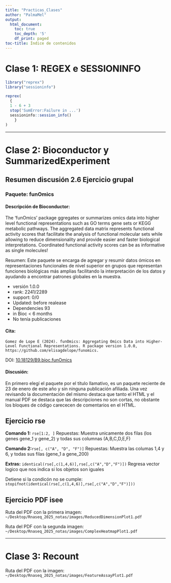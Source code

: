 ```yaml
---
title: "Practicas_Clases"
author: "PalmaMel"
output:
  html_document:
    toc: true
    toc_depth: '5'
    df_print: paged
toc-title: Índice de contenidos
---
```


# Clase 1: REGEX e SESSIONINFO

```r
library("reprex")
library("sessioninfo")

reprex(
  {
  1 - 6 + 3
  stop('SumError:Failure in ...')
  sessioninfo::session_info()
    }
)
```

---

# Clase 2: Bioconductor y SummarizedExperiment

## Resumen discusión 2.6 Ejercicio grupal

### Paquete: funOmics

#### Descripción de Bioconductor:

The 'funOmics' package ggregates or summarizes omics data into higher level functional representations such as GO terms gene sets or KEGG metabolic pathways. The aggregated data matrix represents functional activity scores that facilitate the analysis of functional molecular sets while allowing to reduce dimensionality and provide easier and faster biological interpretations. Coordinated functional activity scores can be as informative as single molecules!

Resumen: Este paquete se encarga de agregar y resumir datos ómicos en representaciones funcionales de nivel superior en grupos que representan funciones biológicas más amplias facilitando la interpretación de los datos y ayudando a encontrar patrones globales en la muestra.

- versión 1.0.0
- rank: 2241/2289
- support: 0/0
- Updated: before realease
- Dependencies 93
- in Bioc < 6 months
- No tenía publicaciones

#### Cita: 
`Gomez de Lope E (2024). funOmics: Aggregating Omics Data into Higher-Level Functional Representations. R package version 1.0.0, https://github.com/elisagdelope/funomics.`

DOI: [10.18129/B9.bioc.funOmics](https://doi.org/doi:10.18129/B9.bioc.funOmics)

#### Discusión: 

En primero elegí el paquete por el título llamativo, es un paquete reciente de 23 de enero de este año y sin ninguna publicación afiliada. Una vez revisando la documentación del mismo destaca que tanto el HTML y el manual PDF se destaca que las descripciones no son cortas, no obstante los bloques de código carececen de comentarios en el HTML.

## Ejercicio rse

**Comando 1:** `rse[1:2, ]`
Repuestas: Muestra unicamente dos filas (los genes gene_1 y gene_2)  y todas sus columnas (A,B,C,D,E,F)

**Comando 2:**`rse[, c("A", "D", "F")]`
Repuestas: Muestra las columas 1,4 y 6, y todas sus filas (gene_1 a gene_200)

**Extras:** 
`identical(rse[,c(1,4,6)],rse[,c("A","D","F")])`
Regresa vector logico que nos indica si los objetos son iguales

Detiene si la condicón no se cumple:
`stopifnot(identical(rse[,c(1,4,6)],rse[,c("A","D","F")]))`

## Ejercicio PDF isee
Ruta del PDF con la primera imagen: `~/Desktop/Rnaseq_2025_notas/images/ReducedDimensionPlot1.pdf`

Ruta del PDF con la segunda imagen: `~/Desktop/Rnaseq_2025_notas/images/ComplexHeatmapPlot1.pdf`

---

# Clase 3: Recount

Ruta del PDF con la imagen: `~/Desktop/Rnaseq_2025_notas/images/FeatureAssayPlot1.pdf`

